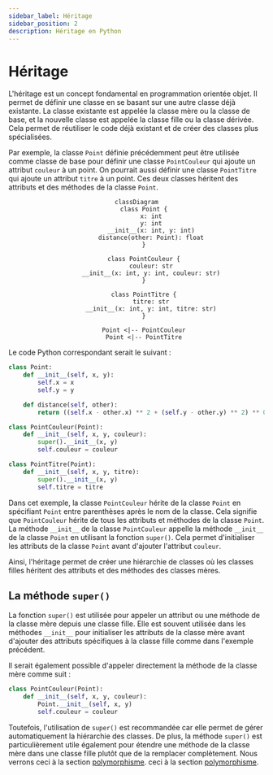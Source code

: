 ```yaml
---
sidebar_label: Héritage
sidebar_position: 2
description: Héritage en Python
---
```


# Héritage

L'héritage est un concept fondamental en programmation orientée objet. Il permet
de définir une classe en se basant sur une autre classe déjà existante. La
classe existante est appelée la classe mère ou la classe de base, et la nouvelle
classe est appelée la classe fille ou la classe dérivée. Cela permet de
réutiliser le code déjà existant et de créer des classes plus spécialisées.

Par exemple, la classe `Point` définie précédemment peut être utilisée comme
classe de base pour définir une classe `PointCouleur` qui ajoute un attribut
`couleur` à un point. On pourrait aussi définir une classe `PointTitre` qui
ajoute un attribut `titre` à un point. Ces deux classes héritent des attributs
et des méthodes de la classe `Point`.

<center>

```mermaid
classDiagram
    class Point {
        x: int
        y: int
        __init__(x: int, y: int)
        distance(other: Point): float
    }

    class PointCouleur {
        couleur: str
        __init__(x: int, y: int, couleur: str)
    }

    class PointTitre {
        titre: str
        __init__(x: int, y: int, titre: str)
    }

    Point <|-- PointCouleur
    Point <|-- PointTitre
```

</center>

Le code Python correspondant serait le suivant :

```python
class Point:
    def __init__(self, x, y):
        self.x = x
        self.y = y

    def distance(self, other):
        return ((self.x - other.x) ** 2 + (self.y - other.y) ** 2) ** 0.5

class PointCouleur(Point):
    def __init__(self, x, y, couleur):
        super().__init__(x, y)
        self.couleur = couleur

class PointTitre(Point):
    def __init__(self, x, y, titre):
        super().__init__(x, y)
        self.titre = titre
```

Dans cet exemple, la classe `PointCouleur` hérite de la classe `Point` en
spécifiant `Point` entre parenthèses après le nom de la classe. Cela signifie
que `PointCouleur` hérite de tous les attributs et méthodes de la classe `Point`.
La méthode `__init__` de la classe `PointCouleur` appelle la méthode `__init__`
de la classe `Point` en utilisant la fonction `super()`. Cela permet d'initialiser
les attributs de la classe `Point` avant d'ajouter l'attribut `couleur`.

Ainsi, l'héritage permet de créer une hiérarchie de classes où les classes
filles héritent des attributs et des méthodes des classes mères.

## La méthode `super()`

La fonction `super()` est utilisée pour appeler un attribut ou une méthode de
la classe mère depuis une classe fille. Elle est souvent utilisée dans les
méthodes `__init__` pour initialiser les attributs de la classe mère avant
d'ajouter des attributs spécifiques à la classe fille comme dans l'exemple
précédent.

Il serait également possible d'appeler directement la méthode de la classe mère
comme suit :

```python
class PointCouleur(Point):
    def __init__(self, x, y, couleur):
        Point.__init__(self, x, y)
        self.couleur = couleur
```

Toutefois, l'utilisation de `super()` est recommandée car elle permet de gérer
automatiquement la hiérarchie des classes. De plus, la méthode `super()` est
particulièrement utile également pour étendre une méthode de la classe mère
dans une classe fille plutôt que de la remplacer complètement. Nous verrons
ceci à la section [polymorphisme](./polymorphisme.mdx).
ceci à la section [polymorphisme](./polymorphisme.mdx).
